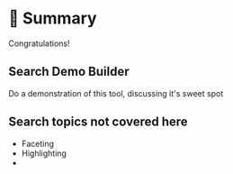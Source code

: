 # 🎯 Summary

Congratulations!  

## Search Demo Builder

Do a demonstration of this tool, discussing it's sweet spot

## Search topics not covered here

* Faceting
* Highlighting
* 